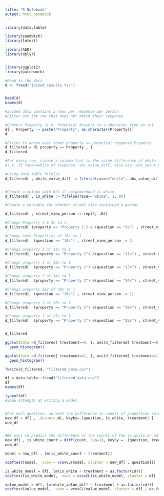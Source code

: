```yaml
---
title: "R Notebook"
output: html_notebook
---
```


```r
library(data.table)

library(sandwich)
library(lmtest)

library(AER) 
library(dplyr)


library(ggplot2) 
library(patchwork)
```

```r
#Read in the data
d <- fread('joined_results.tsv')


head(d)
names(d)
```

```r
#Joined data contains 2 rows per response per person
#Filter out the row that does not match their response

#Convert Property (i.e. Potential Answer) to a character from an int
d[ , Property := paste("Property", as.character(Property))]
d
```

```r
#Filter to where user input property == potential response Property
d_filtered = d[ property == Property , ]
d_filtered
```



```r
#For every row, create a column that is the value difference of white to non white
#i.e. If race==white of response, abs_value_diff, else use -abs_value_diff

#Using data.table fifelse
d_filtered[ , white_value_diff := fifelse(race=="white", abs_value_diff, -abs_value_diff)]


#Create a column with 0/1 if neighborhood is white
d_filtered[ , is_white := fifelse(race=="white", 1, 0)]

```

```r
#Create a variable for whether street view contained a person

d_filtered[ , street_view_person := rep(0, .N)]

#Change Property 1 & 3s to 1
d_filtered[ (property == "Property 1") & (question == "3s") , street_view_person := 1] 

#Change both Properties of 10s to 1
d_filtered[  (question == "10s") , street_view_person := 1] 

#Change property 2 of 11s to 1
d_filtered[  (property == "Property 2") &(question == "11s") , street_view_person := 1] 

#Change property 1 of 13s to 1
d_filtered[  (property == "Property 1") &(question == "13s") , street_view_person := 1] 

#Change property 2 of 14s to 1
d_filtered[  (property == "Property 2") &(question == "14s") , street_view_person := 1] 

#Change property 1&2 of 18s to 1
d_filtered[  (question == "18s") , street_view_person := 1] 

#Change property 1 of 20s to 1
d_filtered[  (property == "Property 1") &(question == "20s") , street_view_person := 1] 

#Change property 1 of 25s to 1
d_filtered[  (property == "Property 1") &(question == "25s") , street_view_person := 1] 


d_filtered
```


```r
ggplot(data =d_filtered[ treatment==0, ], aes(d_filtered[ treatment==0, white_value_diff])) +
  geom_histogram()
```



```r
ggplot(data =d_filtered[ treatment==1, ], aes(d_filtered[ treatment==1, white_value_diff])) +
  geom_histogram()
```

```r
fwrite(d_filtered, "filtered_data.csv")
```

```r
df = data.table::fread("filtered_data.csv")
df
names(df)
```

```r
typeof(df)
#Some attempts at writing a model


#For each question, we want the difference in counts of properties selected by is_white
new_df = df[ , .(count=.N), keyby=.(question, is_white, treatment) ]
new_df


#We want to predict the difference of the counts of the is_white or not properties for each question
new_df[ , is_white_count:= diff(count, lag=1), keyby = .(question, treatment)]
new_df

model = new_df[ , lm(is_white_count ~ treatment)]

coeftest(model,  vcov = vcovCL(model, cluster = new_df[ , question]))
```

```r
is_white_model = df[, lm(is_white ~ treatment + as.factor(id))]
coeftest(is_white_model,  vcov = vcovCL(is_white_model, cluster = df[ , as.factor(id)]))
```


```r
value_model = df[, lm(white_value_diff ~ treatment + as.factor(id))]
coeftest(value_model,  vcov = vcovCL(value_model, cluster = df[ , as.factor(id)]))
```
